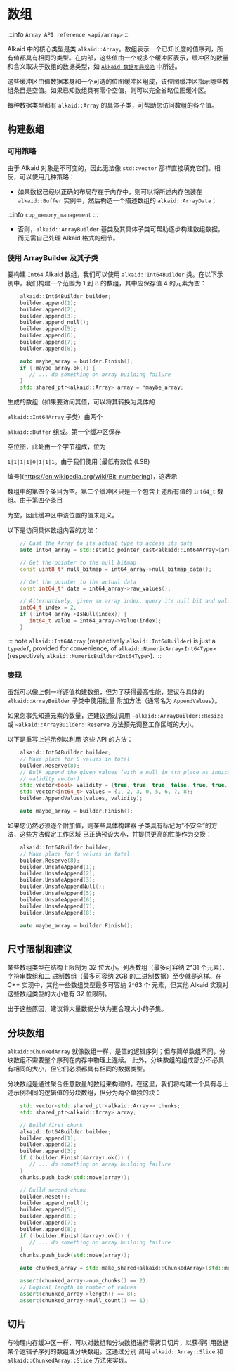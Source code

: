 
# 数组

:::info
`Array API reference <api/array>`
:::

Alkaid 中的核心类型是类 `alkaid::Array`。数组表示一个已知长度的值序列，所有值都具有相同的类型。在内部，这些值由一个或多个缓冲区表示，缓冲区的数量和含义取决于数组的数据类型，如 [`Alkaid 数据布局规范`](format.mdx#format_layout) 中所述。

这些缓冲区由值数据本身和一个可选的位图缓冲区组成，该位图缓冲区指示哪些数组条目是空值。如果已知数组具有零个空值，则可以完全省略位图缓冲区。

每种数据类型都有 `alkaid::Array` 的具体子类，可帮助您访问数组的各个值。

## 构建数组

### 可用策略

由于 Alkaid 对象是不可变的，因此无法像 `std::vector` 那样直接填充它们。相反，可以使用几种策略：

- 如果数据已经以正确的布局存在于内存中，则可以将所述内存包装在 `alkaid::Buffer` 实例中，然后构造一个描述数组的 `alkaid::ArrayData`；

:::info
`cpp_memory_management`
:::

- 否则，`alkaid::ArrayBuilder`
基类及其具体子类可帮助逐步构建数组数据，而无需自己处理 Alkaid
格式的细节。

### 使用 ArrayBuilder 及其子类

要构建 `Int64` Alkaid 数组，我们可以使用
`alkaid::Int64Builder` 类。在以下示例中，我们构建一个范围为 1 到 8 的数组，其中应保存值 4 的元素为空：
```c++
    alkaid::Int64Builder builder;
    builder.append(1);
    builder.append(2);
    builder.append(3);
    builder.append_null();
    builder.append(5);
    builder.append(6);
    builder.append(7);
    builder.append(8);

    auto maybe_array = builder.Finish();
    if (!maybe_array.ok()) {
       // ... do something on array building failure
    }
    std::shared_ptr<alkaid::Array> array = *maybe_array;
```
生成的数组（如果要访问其值，可以将其转换为具体的

`alkaid::Int64Array` 子类）由两个

`alkaid::Buffer` 组成。第一个缓冲区保存

空位图，此处由一个字节组成，位为

`1|1|1|1|0|1|1|1`。由于我们使用 [最低有效位 (LSB)

编号](https://en.wikipedia.org/wiki/Bit_numbering)，这表示

数组中的第四个条目为空。第二个缓冲区只是一个包含上述所有值的 `int64_t` 数组。由于第四个条目

为空，因此缓冲区中该位置的值未定义。

以下是访问具体数组内容的方法：
```c++
    // Cast the Array to its actual type to access its data
    auto int64_array = std::static_pointer_cast<alkaid::Int64Array>(array);

    // Get the pointer to the null bitmap
    const uint8_t* null_bitmap = int64_array->null_bitmap_data();

    // Get the pointer to the actual data
    const int64_t* data = int64_array->raw_values();

    // Alternatively, given an array index, query its null bit and value directly
    int64_t index = 2;
    if (!int64_array->IsNull(index)) {
       int64_t value = int64_array->Value(index);
    }
```
::: note
`alkaid::Int64Array` (respectively
`alkaid::Int64Builder`) is just a
`typedef`, provided for convenience, of `alkaid::NumericArray<Int64Type>`
(respectively `alkaid::NumericBuilder<Int64Type>`).
:::

### 表现

虽然可以像上例一样逐值构建数组，但为了获得最高性能，建议在具体的
`alkaid::ArrayBuilder` 子类中使用批量
附加方法（通常名为 `AppendValues`）。

如果您事先知道元素的数量，还建议通过调用
`~alkaid::ArrayBuilder::Resize` 或
`~alkaid::ArrayBuilder::Reserve` 方法预先调整工作区域的大小。

以下是重写上述示例以利用
这些 API 的方法：
```c++
    alkaid::Int64Builder builder;
    // Make place for 8 values in total
    builder.Reserve(8);
    // Bulk append the given values (with a null in 4th place as indicated by the
    // validity vector)
    std::vector<bool> validity = {true, true, true, false, true, true, true, true};
    std::vector<int64_t> values = {1, 2, 3, 0, 5, 6, 7, 8};
    builder.AppendValues(values, validity);

    auto maybe_array = builder.Finish();
```
如果您仍然必须逐个附加值，则某些具体构建器
子类具有标记为“不安全”的方法，这些方法假定工作区域
已正确预设大小，并提供更高的性能作为交换：
```c++
    alkaid::Int64Builder builder;
    // Make place for 8 values in total
    builder.Reserve(8);
    builder.UnsafeAppend(1);
    builder.UnsafeAppend(2);
    builder.UnsafeAppend(3);
    builder.UnsafeAppendNull();
    builder.UnsafeAppend(5);
    builder.UnsafeAppend(6);
    builder.UnsafeAppend(7);
    builder.UnsafeAppend(8);

    auto maybe_array = builder.Finish();
```
## 尺寸限制和建议

某些数组类型在结构上限制为 32 位大小。列表数组（最多可容纳 2\^31 个元素）、字符串数组和二
进制数组（最多可容纳 2GB 的二进制数据）至少就是这样。在 C++ 实现中，其他一些数组类型最多可容纳 2\^63 个
元素，但其他 Alkaid 实现对这些数组类型的大小也有 32 位限制。

出于这些原因，建议将大量数据分块为更合理大小的子集。

## 分块数组


`alkaid::ChunkedArray` 就像数组一样，是值的逻辑序列；但与简单数组不同，分块数组不需要整个序列在内存中物理上连续。
此外，分块数组的组成部分不必具有相同的大小，但它们必须都具有相同的数据类型。

分块数组是通过聚合任意数量的数组来构建的。在这里，我们将构建一个具有与上述示例相同的逻辑值的分块数组，但分为两个单独的块：

```c++
    std::vector<std::shared_ptr<alkaid::Array>> chunks;
    std::shared_ptr<alkaid::Array> array;

    // Build first chunk
    alkaid::Int64Builder builder;
    builder.append(1);
    builder.append(2);
    builder.append(3);
    if (!builder.Finish(&array).ok()) {
       // ... do something on array building failure
    }
    chunks.push_back(std::move(array));

    // Build second chunk
    builder.Reset();
    builder.append_null();
    builder.append(5);
    builder.append(6);
    builder.append(7);
    builder.append(8);
    if (!builder.Finish(&array).ok()) {
       // ... do something on array building failure
    }
    chunks.push_back(std::move(array));

    auto chunked_array = std::make_shared<alkaid::ChunkedArray>(std::move(chunks));

    assert(chunked_array->num_chunks() == 2);
    // Logical length in number of values
    assert(chunked_array->length() == 8);
    assert(chunked_array->null_count() == 1);
```

## 切片

与物理内存缓冲区一样，可以对数组和分块数组进行零拷贝切片，以获得引用数据某个逻辑子序列的数组或分块数组。这通过分别
调用 `alkaid::Array::Slice` 和 `alkaid::ChunkedArray::Slice` 方法来实现。
